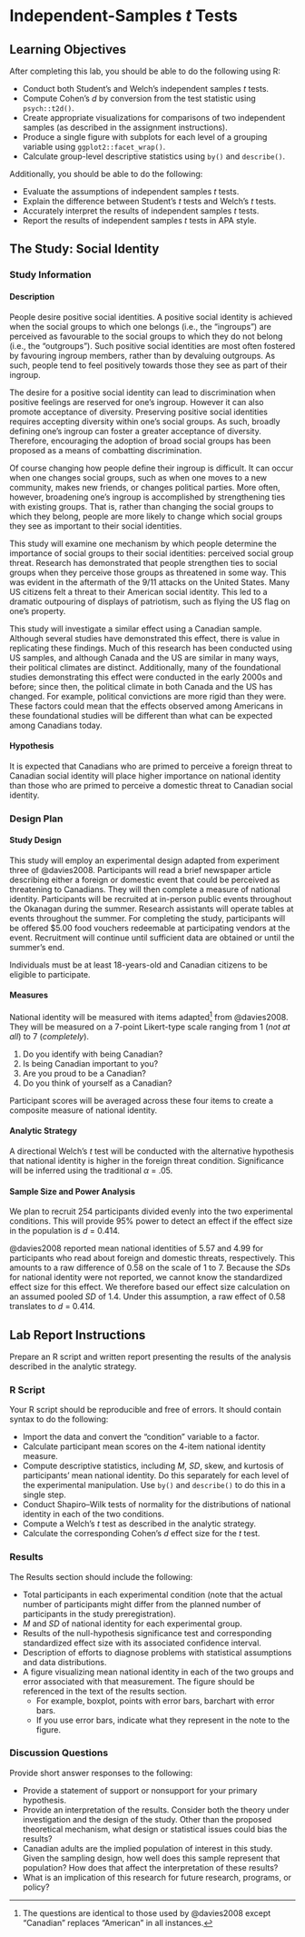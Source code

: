 # Independent-Samples *t* Tests {#ist}

## Learning Objectives {#ist-learning-objectives}

After completing this lab, you should be able to do the following using R:

* Conduct both Student's and Welch's independent samples *t* tests.
* Compute Cohen's *d* by conversion from the test statistic using `psych::t2d()`.
* Create appropriate visualizations for comparisons of two independent samples (as described in the assignment instructions).
* Produce a single figure with subplots for each level of a grouping variable using `ggplot2::facet_wrap()`.
* Calculate group-level descriptive statistics using `by()` and `describe()`.

Additionally, you should be able to do the following:

* Evaluate the assumptions of independent samples *t* tests.
* Explain the difference between Student's *t* tests and Welch's *t* tests.
* Accurately interpret the results of independent samples *t* tests.
* Report the results of independent samples *t* tests in APA style.

## The Study: Social Identity {#ist-study}

### Study Information

#### Description

People desire positive social identities. A positive social identity is achieved when the social groups to which one belongs (i.e., the "ingroups") are perceived as favourable to the social groups to which they do not belong (i.e., the "outgroups"). Such positive social identities are most often fostered by favouring ingroup members, rather than by devaluing outgroups. As such, people tend to feel positively towards those they see as part of their ingroup.

The desire for a positive social identity can lead to discrimination when positive feelings are reserved for one's ingroup. However it can also promote acceptance of diversity. Preserving positive social identities requires accepting diversity within one's social groups. As such, broadly defining one's ingroup can foster a greater acceptance of diversity. Therefore, encouraging the adoption of broad social groups has been proposed as a means of combatting discrimination.

Of course changing how people define their ingroup is difficult. It can occur when one changes social groups, such as when one moves to a new community, makes new friends, or changes political parties. More often, however, broadening one's ingroup is accomplished by strengthening ties with existing groups. That is, rather than changing the social groups to which they belong, people are more likely to change which social groups they see as important to their social identities.

This study will examine one mechanism by which people determine the importance of social groups to their social identities: perceived social group threat. Research has demonstrated that people strengthen ties to social groups when they perceive those groups as threatened in some way. This was evident in the aftermath of the 9/11 attacks on the United States. Many US citizens felt a threat to their American social identity. This led to a dramatic outpouring of displays of patriotism, such as flying the US flag on one's property.

<!-- Research conducted in the time after the 9/11 attacks revealed that one impact of this increased patriotism was a a greater tolerance for domestic multiculturalism. That is, people who felt a threat to their American social identity, were more accepting of diversity among American citizens. -->

<!-- One study conducted in that time utilized an experimental manipulation wherein some participants were introduced to a threat American social identity prior to being asked their agreement with statements related to American multiculturalism [@davies2008]. -->

This study will investigate a similar effect using a Canadian sample. Although several studies have demonstrated this effect, there is value in replicating these findings. Much of this research has been conducted using US samples, and although Canada and the US are similar in many ways, their political climates are distinct. Additionally, many of the foundational studies demonstrating this effect were conducted in the early 2000s and before; since then, the political climate in both Canada and the US has changed. For example, political convictions are more rigid than they were. These factors could mean that the effects observed among Americans in these foundational studies will be different than what can be expected among Canadians today.

#### Hypothesis

It is expected that Canadians who are primed to perceive a foreign threat to Canadian social identity will place higher importance on national identity than those who are primed to perceive a domestic threat to Canadian social identity.

### Design Plan

#### Study Design

This study will employ an experimental design adapted from experiment three of @davies2008. Participants will read a brief newspaper article describing either a foreign or domestic event that could be perceived as threatening to Canadians. They will then complete a measure of national identity. Participants will be recruited at in-person public events throughout the Okanagan during the summer. Research assistants will operate tables at events throughout the summer. For completing the study, participants will be offered $5.00 food vouchers redeemable at participating vendors at the event. Recruitment will continue until sufficient data are obtained or until the summer's end.

Individuals must be at least 18-years-old and Canadian citizens to be eligible to participate.

<!-- Participants will read what they are told is a policy from a member of parliament, printed on Canadian government letterhead. The policy will endorse either domestic assimilation or multiculturalism. The original study included four conditions that differentiated between foreign and domestic assimilation and multiculturalism. However, this study will examine only the effect on domestic policies. The effect of foreign threats on foreign policy have been well-studied. Limiting this study to a comparison of two conditions will give us greater power to detect the effect of primary interest. -->

<!-- The domestic policy statements are adapted from @davies2008. Participants in the assimilation condition will read: -->

<!-- > "It's our culture's destiny to lead, and Canada will lead by example. Our values, principles, and practices are a model for all Canadians to follow." -->

<!-- Participants in the multiculturalism condition will read the policy statement: -->

<!-- > "We now realize it's critical for cultures within Canada to have a reciprocal relationship---a healthy balance of give and take that embraces diversity as a source of strength." -->

<!-- After reading the domestic policy, participants will complete a measure assessing their support of the policy they read. -->

#### Measures

National identity will be measured with items adapted[^3] from @davies2008. They will be measured on a 7-point Likert-type scale ranging from 1 (*not at all*) to 7 (*completely*).

1. Do you identify with being Canadian?
1. Is being Canadian important to you?
1. Are you proud to be a Canadian?
1. Do you think of yourself as a Canadian?

Participant scores will be averaged across these four items to create a composite measure of national identity.

[^3]: The questions are identical to those used by @davies2008 except "Canadian" replaces "American" in all instances.

<!-- The policy endorsement measure includes 5 items taken from @davies2008: -->

<!-- 1. Do you agree with the stated policy? -->
<!-- 1. How close to the ideal is the stated policy? -->
<!-- 1. Does the stated policy reflect your personal values? -->
<!-- 1. Would you publicly support the stated policy? -->
<!-- 1. Is the stated policy insightful? -->

<!-- Participants will respond to these items on a scale of 1 (*not at all*) to 7 (*completely*). -->

#### Analytic Strategy

A directional Welch's *t* test will be conducted with the alternative hypothesis that national identity is higher in the foreign threat condition. Significance will be inferred using the traditional $\alpha$ = .05.

#### Sample Size and Power Analysis

We plan to recruit 254 participants divided evenly into the two experimental conditions. This will provide 95% power to detect an effect if the effect size in the population is *d* = 0.414.

@davies2008 reported mean national identities of 5.57 and 4.99 for participants who read about foreign and domestic threats, respectively. This amounts to a raw difference of 0.58 on the scale of 1 to 7. Because the *SD*s for national identity were not reported, we cannot know the standardized effect size for this effect. We therefore based our effect size calculation on an assumed pooled *SD* of 1.4. Under this assumption, a raw effect of 0.58 translates to *d* = 0.414.

## Lab Report Instructions {#ist-assignment}

Prepare an R script and written report presenting the results of the analysis described in the analytic strategy.

### R Script

Your R script should be reproducible and free of errors. It should contain syntax to do the following:

* Import the data and convert the "condition" variable to a factor.
* Calculate participant mean scores on the 4-item national identity measure.
* Compute descriptive statistics, including *M*, *SD*, skew, and kurtosis of participants' mean national identity. Do this separately for each level of the experimental manipulation. Use `by()` and `describe()` to do this in a single step.
* Conduct Shapiro--Wilk tests of normality for the distributions of national identity in each of the two conditions.
* Compute a Welch's *t* test as described in the analytic strategy.
* Calculate the corresponding Cohen's *d* effect size for the *t* test.

### Results

The Results section should include the following:

* Total participants in each experimental condition (note that the actual number of participants might differ from the planned number of participants in the study preregistration).
* *M* and *SD* of national identity for each experimental group.
* Results of the null-hypothesis significance test and corresponding standardized effect size with its associated confidence interval.
* Description of efforts to diagnose problems with statistical assumptions and data distributions.
* A figure visualizing mean national identity in each of the two groups and error associated with that measurement. The figure should be referenced in the text of the results section.
    * For example, boxplot, points with error bars, barchart with error bars.
    * If you use error bars, indicate what they represent in the note to the figure.

### Discussion Questions

Provide short answer responses to the following:

* Provide a statement of support or nonsupport for your primary hypothesis.
<!-- * How do your results compare to the results reported by @davies2008? Consider both the size of the effect and the results of the significance test. -->
* Provide an interpretation of the results. Consider both the theory under investigation and the design of the study. Other than the proposed theoretical mechanism, what design or statistical issues could bias the results?
* Canadian adults are the implied population of interest in this study. Given the sampling design, how well does this sample represent that population? How does that affect the interpretation of these results?
<!-- * The broad theoretical mechanism under study was one in which the perception of an external threat to a social group leads to increased identification with that social group. In what contexts does this study have implications for this theory? Consider how the study's design might limit its generalizability. -->
* What is an implication of this research for future research, programs, or policy?

<!-- ### R Script (Detailed Instructions) -->

<!-- #### Doing a *t* Test -->

<!-- There are two syntax options for conducting independent samples *t* tests using `t.test()`. The first is similar the syntax used for the paired samples *t* test. This involves supplying a numeric vector to the arguments `x` and `y`, which are the first two arguments of `t.test()`. A paired samples *t* test requires the additional argument `paired = TRUE`. To indicate that the samples are independent, the argument should be `paired = FALSE`. The default value is already `paired = FALSE` so not specifying the argument will treat the samples as independent. -->

<!-- So, if I have a `data.frame` called `dta` that looks like this: -->

<!-- ```{r example-data, echo=FALSE} -->
<!-- data.frame( -->
<!--   var1 = sample(10, 5, TRUE), -->
<!--   var2 = sample(10, 5, TRUE) -->
<!-- ) -->
<!-- ``` -->

<!-- Then I could conduct a *t* test using the following syntax: -->

<!-- ```{r welch-default, eval=FALSE} -->
<!-- t.test(x = dta$var1, y = dta$var2) -->
<!-- ``` -->

<!-- This would conduct what is called a Welch's *t* test, which I explain below. When you inspected your data, you probably noticed that it is not arranged as the data above. Your data are arranged in a `data.frame` like this: -->

<!-- ```{r example-data-long, echo=FALSE} -->
<!-- dta <- data.frame( -->
<!--   var = rep(1:2, each = 5), -->
<!--   value = sample(10, 10, TRUE) -->
<!-- ) -->
<!-- dta -->
<!-- ``` -->

<!-- This is probably the most sensible way to arrange data from independent samples. It places observations from different people on separate rows. The prior arrangement had data from different people in different columns. That arrangment implies some connection between data from the same row, when there is none. It technically works when there are only two variables, but that is never the case with real data. You are going to have other information, such as participant IDs, demographic details, and so on that are unique to each participant. There is no sensible way of arranging the data frame that maintains the information about individual participants while placing scores from different participants side-by-side. -->

<!-- So, how do we make this second layout work with `t.test()`? There are two approaches. The first is to use `subset()`. -->

<!-- ```{r, eval=FALSE} -->
<!-- t.test( -->
<!--   x = dta$value[dta$var == 1], -->
<!--   y = dta$value[dta$var == 2] -->
<!-- ) -->
<!-- ``` -->

<!-- This works, but there is another (in my opinion more elegant) approach as well. This is using the formula notation. -->

<!-- #### Formula Notation -->

<!-- Instead of passing values to `x` and `y`, you can specify a formula and a data frame. -->

<!-- ```{r formula-notation, eval=FALSE} -->
<!-- t.test(formula = value ~ var, data = dta) -->
<!-- ``` -->

<!-- This is telling `t.test()` to predict the values of `value` from the levels of `var`. Note that this does not use the `$` to extract the values from the data frame. Instead, the `data` argument tells `t.test()` where the columns in the formula can be found. Formula notation will continue to show up throughout the course. It always follows the format `outcome ~ predictors`. The `~` (called "tilda") is on your keyboard above the "tab" key. In the context of formula notation it means "is predicted from." In the context of a *t* test, the outcome variable must be numeric and the predictor variable must have only two levels. The `t.test()` function will return an error if either of those things are untrue. -->

<!-- You can then pass additional values to arguments of `t.test()`, such as to `alternative`, `paired`, and `conf.level`. -->

<!-- #### Welch's *t* Test -->

<!-- The above examples have all done a Welch's *t* test. Welch's *t* test is the same as a regular *t* test except that it includes an adjustment for the degrees of freedom. One of the assumptions of *t* tests is equal variance in each of the two samples. This assumption is often not met. For example, in the example you are working on for your assignment, it could be that participants who read about a foreign threat responded more similarly to one another than participants who read about a domestic threat. This would violate the assumption of homogeneity of variance, meaning that the regular *t* test would not be valid. Welch's *t* test adjusts the degrees of freedom based on the degree of heterogenity of variance between the two samples. This will make the *p* value larger but it means that you don't need to assume homogeneity of variance for the test to be valid. -->

<!-- If there is no heterogeneity of variance between the samples, Welch's *t* test will produce the same result as a regular *t* test. As such, it makes sense to just use Welch's *t* test all the time. It removes an assumption and only affects the *p* value when necessary. The author of `t.test()` agrees with this assessment and has therefore made the default independent samples *t* test a Welch's *t* test. If you want to conduct a traditional *t* test, you must specify that using `var.equal = TRUE`. This means you are assuming equal variances in the two samples. I don't recommend ever doing this for your own research. However, you are likely to encounter regular *t* tests in other people's work. If you want to reproduce their results, you will need to use this argument. -->

<!-- #### Testing Assumptions -->

<!-- The assumptions of the independent-samples *t* test are: -->

<!-- 1. Normality of residuals in the population. -->
<!-- 1. Homogeneity of variance (aka homoscedasticity). -->
<!-- 1. Independence of observations. -->

<!-- **Normality** -->

<!-- As with all the tests covered in the lab, the assumption of normality is that the residuals are normally distributed in the population. The residuals are the difference between the value predicted by the statistical model and the observed value. For one-sample *t* tests (and by extension paired-samples *t* tests since a paired-samples *t* test is just a one-sample *t* test of the difference score), we looked at the distribution of the observed scores instead of the residuals. This is because the value predicted by the model is the same for every observation. Subtracting a constant value from every observation doesn't change the shape of the distribution at all, it just shifts all the scores by a constant. -->

<!-- For independent *t* tests, this is no longer true. The model now predicts one value for each of the two groups. Unfortunately, it is a little annoying to find these values. It requires finding the mean of the two groups and then subtracting the appropriate group mean from each group's observed scores. That requires some subsetting and is a bit obnoxious. Code to do that looks like this: -->

<!-- ```{r} -->
<!-- m1 <- mean(dta$value[dta$var == 1]) -->
<!-- m2 <- mean(dta$value[dta$var == 2]) -->

<!-- dta$resid <- dta$value -->

<!-- dta$resid[dta$var == 1] <- dta$resid[dta$var == 1] - m1 -->
<!-- dta$resid[dta$var == 2] <- dta$resid[dta$var == 2] - m2 -->

<!-- dta$resid -->
<!-- ``` -->

<!-- Normality of the residuals can then be tested in all the usual ways (i.e., Shapiro--Wilk test, skew, kurtosis, visual inspection of histograms and q--q plots). -->

<!-- Testing the normality of the residuals seems an uncommon approach, though. More often, researchers just test the normality of the groups separately. I do not know why. Maybe because it is easier? Typically, it shouldn't matter much. If both distributions satisfy the assumption of normality separately, then the residual distribution should satisfy the assumption as well. -->

<!-- What should be avoided is testing the normality of the distribution of scores without considering group membership. If you are conducting an independent-samples *t* test, then you expect that distribution to be bimodal (i.e., non-normal). -->

<!-- **Homogeneity of Variance** -->

<!-- This assumption is that the error in the model is equivalent across groups. In other words, the models is equally good at predicting scores for members of both groups. This can be tested statistically using Levene's test. Levene's test is a null hypothesis significance test of the null hypothesis that variance is equal for both groups. So, a significant test indicates that this assumption has been violated. We're not going to do Levene's test in this lab, though, because there is a better approach. -->

<!-- The assumption of homogeneity of variance is only an assumption of a Student's *t* test. Welch's *t* test---which is the default two-sample *t* test of `t.test()`---does not assume equal variance. Welch's *t* test corrects for heterogeneity of variance by adjusting the degrees of freedom. The adjustment is proportional to the amount of heterogeneity. If the variance is largely homogeneous, the penalty to the degrees of freedom will be small. In my mind, this makes Welch's *t* test generally superior. In situations where the assumption of homogeneity of variance is met, the result will be similar to a student's *t* test. In situations where there is substantial heterogeneity, then Welch's *t* test will correct for that. Either way, you're set. And it's one less assumption to make and test. -->

<!-- **Independence of Observations** -->

<!-- This is an assumption of the test that cannot be tested directly. It is related to the design of the study. -->
